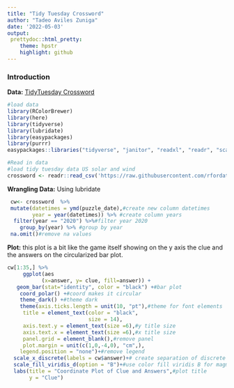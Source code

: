 ```yaml
---
title: "Tidy Tuesday Crossword"
author: "Tadeo Aviles Zuniga"
date: '2022-05-03'
output: 
 prettydoc::html_pretty:
    theme: hpstr
    highlight: github
---
```

### **Introduction** ###
**Data:** [TidyTuesday Crossword]()
 
```r
#load data 
library(RColorBrewer)
library(here)
library(tidyverse)
library(lubridate)
library(easypackages)
library(purrr)
easypackages::libraries("tidyverse", "janitor", "readxl", "readr", "scales", "purr", "glue")
```
```r
#Read in data
#load tidy tuesday data US solar and wind
crossword <- readr::read_csv('https://raw.githubusercontent.com/rfordatascience/tidytuesday/master/data/2022/2022-04-19/big_dave.csv')
```
**Wrangling Data:** Using lubridate
```r
 cw<- crossword  %>%  
 mutate(datetimes = ymd(puzzle_date),#create new column datetimes
        year = year(datetimes)) %>% #create column years
  filter(year == "2020") %>%#filter year 2020 
    group_by(year) %>% #group by year
 na.omit()#remove na values
```
**Plot:** this plot is a bit like the game itself showing on the y axis the clue and the answers on the circularized bar plot. 
```r

cw[1:35,] %>% 
     ggplot(aes
           (x=answer, y= clue, fill=answer)) +       
   geom_bar(stat="identity", color = "black") +#bar plot 
    coord_polar() +#coord makes it circular
    theme_dark() +#theme dark
    theme(axis.ticks.length = unit(10, "pt"),#theme for font elements 
     title = element_text(color = "black",
                          size = 14),
     axis.text.y = element_text(size =6),#y title size 
     axis.text.x = element_text(size =6),#x title size 
     panel.grid = element_blank(),#remove panel
     plot.margin = unit(c(1,0,-4,0), "cm",),
    legend.position = "none")+#remove legend 
  scale_x_discrete(labels = cw$answer)+# create separation of discrete values 
  scale_fill_viridis_d(option = "B")+#use color fill viridis B for magma color 
  labs(title = "Coordinate Plot of Clue and Answers",#plot title 
       y = "Clue")

```

